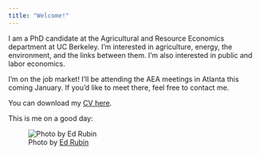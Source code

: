 ```yaml
---
title: "Welcome!"
---
```


I am a PhD candidate at the Agricultural and Resource Economics department at UC Berkeley. I'm interested in agriculture, energy, the environment, and the links between them. I'm also interested in public and labor economics.

I'm on the job market! I'll be attending the AEA meetings in Atlanta this coming January. If you'd like to meet there, feel free to contact me.

You can download my <a href="trilnick-cv.pdf" target="_blank">CV here</a>.

This is me on a good day:

![Photo by <a href="http://edrub.in/" target="_blank">Ed Rubin</a>](Itai_Trilnick.jpg)
